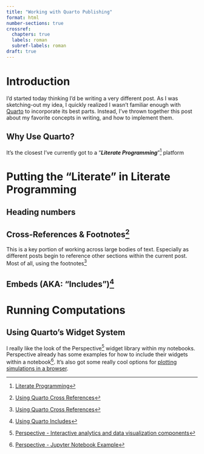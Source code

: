 ```yaml
---
title: "Working with Quarto Publishing"
format: html
number-sections: true
crossref:
  chapters: true
  labels: roman
  subref-labels: roman
draft: true
---
```


# Introduction {#sec-introduction}
I'd started today thinking I'd be writing a very different post. As I was sketching-out my idea, I quickly realized I wasn't familiar enough with [Quarto](https://quarto.org) to incorporate its best parts. Instead, I've thrown together this post about my favorite concepts in writing, and how to implement them.

## Why Use Quarto?
It's the closest I've currently got to a "***Literate Programming***"[^literate_programming] platform


# Putting the "Literate" in Literate Programming

## Heading numbers

## Cross-References & Footnotes[^footnotes]
This is a key portion of working across large bodies of text. Especially as different posts begin to reference other sections within the current post. Most of all, using the footnotes[^footnotes] 


## Embeds (AKA: "Includes")[^includes]


# Running Computations  


## Using Quarto's Widget System
I really like the look of the Perspective[^perspective] widget library within my notebooks. Perspective already has some examples for how to include their widgets within a notebook[^perspective_jupyter]. It's also got some really cool options for [plotting simulations in a browser](https://www.prospective.co/blog/market-simulation).  



[^literate_programming]: [Literate Programming](http://literateprogramming.com/)

[^perspective]: [Perspective - Interactive analytics and data visualization components](https://perspective.finos.org/)

[^perspective_jupyter]: [Perspective - Jupyter Notebook Example](http://beta.mybinder.org/v2/gh/finos/perspective/master?urlpath=lab/tree/examples/jupyter-notebooks)

[^footnotes]: [Using Quarto Cross References](https://quarto.org/docs/authoring/cross-references.html)

[^includes]: [Using Quarto Includes](https://quarto.org/docs/authoring/includes.html)